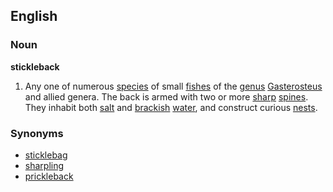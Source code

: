 ==English==
===Noun===
'''stickleback'''
#Any one of numerous [[species]] of small [[fish]]es of the [[genus]] [[Gasterosteus]] and allied genera. The back is armed with two or more [[sharp]] [[spine]]s. They inhabit both [[salt]] and [[brackish]] [[water]], and construct curious [[nest]]s.
===Synonyms===
*[[sticklebag]]
*[[sharpling]]
*[[prickleback]]